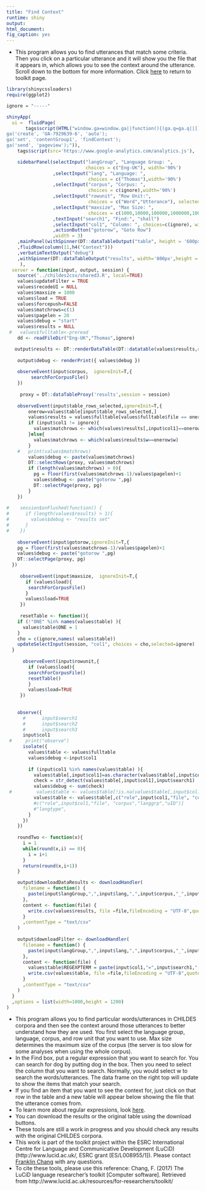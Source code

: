 ```yaml
---
title: "Find Context"
runtime: shiny
output: 
html_document: 
fig_caption: yes
---
```


- This program allows you to find utterances that match some criteria.  Then you click on a particular utterance and it will show you the file that it appears in, which allows you to see the context around the utterance.  Scroll down to the bottom for more information.  Click [here](../) to return to toolkit page.

```r
library(shinycssloaders)
require(ggplot2)

ignore = "-----"
```

```r

shinyApp(
  ui =  fluidPage(
       tags$script(HTML("window.ga=window.ga||function(){(ga.q=ga.q||[]).push(arguments)};ga.l=+new Date;
ga('create', 'UA-7929639-6', 'auto');
ga('set', 'contentGroup1', 'findContext'); 
ga('send', 'pageview');")),
    tags$script(src='https://www.google-analytics.com/analytics.js'),

    sidebarPanel(selectInput("langGroup", "Language Group: ", 
                             choices = c("Eng-UK"), width='90%')
                 ,selectInput("lang", "Language: ", 
                              choices = c("Thomas"),width='90%')
                 ,selectInput("corpus", "Corpus: ", 
                              choices = c(ignore),width='90%')
                 ,selectInput("rowunit", "Row Unit:", 
                              choices = c("Word","Utterance"), selected="Utterance",width='90%')
                 ,selectInput("maxsize", "Max Size: ", 
                              choices = c(1000,10000,100000,1000000,10000000,1000000000000),width='90%',selected=1000)
                 ,textInput("search1", "Find:", "shall")
                 ,selectInput("col1", "Column: ", choices=c(ignore), width='100%')
                 ,actionButton("gotorow", "Goto Row")
                 ,width = 3)
    ,mainPanel(withSpinner(DT::dataTableOutput("table", height = '600px')))
    ,fluidRow(column(11,h4("Context")))
    ,verbatimTextOutput("debug")
    ,withSpinner(DT::dataTableOutput("results", width='800px',height = '400px'))
     ),
  server = function(input, output, session) {
    source('../childes2csv/shared3.R', local=TRUE)
    values$updateFilter = TRUE
    values$recodeUI = NULL
    values$maxsize = 1000
    values$load = TRUE
    values$forcepush=FALSE
    values$matchrows=c(1)
    values$pagelen = 20
    values$debug = "start"
    values$results = NULL
 #   values$fulltable<-preread
    dd <- readFileDir("Eng-UK","Thomas",ignore)

   output$results <- DT::renderDataTable(DT::datatable(values$results,options = list(pageLength = values$pagelen,lengthMenu = c(10,20,50, 100, 1000))))
  
    output$debug <- renderPrint({ values$debug })
  
    observeEvent(input$corpus,  ignoreInit=T,{
         searchForCorpusFile() 
    })
    
     proxy = DT::dataTableProxy('results',session = session)
 
    observeEvent(input$table_rows_selected,ignoreInit=T,{
        onerow=values$table[input$table_rows_selected,]
        values$results = values$fulltable[values$fulltable$file == onerow$file,]
        if (input$col1 != ignore){
          values$matchrows <- which(values$results[,input$col1]==onerow[,input$col1])
        }else{
          values$matchrows <- which(values$results$w==onerow$w)
        }
    #   print(values$matchrows)
        values$debug <- paste(values$matchrows)
        DT::selectRows(proxy, values$matchrows)
        if (length(values$matchrows) > 0){
          pg = floor(first(values$matchrows-1)/values$pagelen)+1
          values$debug <- paste("gotorow ",pg)
          DT::selectPage(proxy, pg)
        }
    })
    
#    session$onFlushed(function() {
#      if (length(values$results) > 1){
#        values$debug <- "results set"
#      }
#    })
    
    observeEvent(input$gotorow,ignoreInit=T,{
    pg = floor(first(values$matchrows-1)/values$pagelen)+1
    values$debug <- paste("gotorow ",pg)
    DT::selectPage(proxy, pg)
  })
     
     observeEvent(input$maxsize,  ignoreInit=T,{
       if (values$load){
        searchForCorpusFile()
       }
       values$load=TRUE
     })
     
     resetTable <- function(){
    if (!"ONE" %in% names(values$table) ){
      values$table$ONE = 1
    }
    cho = c(ignore,names( values$table))
    updateSelectInput(session, "col1", choices = cho,selected=ignore)
  }
  
      observeEvent(input$rowunit,{
        if (values$load){
        searchForCorpusFile()
        resetTable()
        }
        values$load=TRUE
     })
      
    
    observe({
      #      input$search1
      #      input$search2
      #      input$search3
      input$col1
 #     print("observe")
      isolate({
        values$table <- values$fulltable
        values$debug <-input$col1
      
        if (input$col1 %in% names(values$table) ){
          values$table[,input$col1]=as.character(values$table[,input$col1])
          check = str_detect(values$table[,input$col1],input$search1)
          values$debug <- sum(check)
 #         values$table <- values$table[!is.na(values$table[,input$col1]) && check,]
          values$table <- values$table[,c("role",input$col1,"file", "corpus","langgrp","uID")]
          #c("role",input$col1,"file", "corpus","langgrp","uID")]
          #"langtype",
        }
      })
    })
    
    roundTwo <- function(x){
      i = 1
      while(round(x,i) == 0){
        i = i+1
      }
      return(round(x,i+1))
    }

    output$downloadDataResults <- downloadHandler(
      filename = function() { 
        paste(input$langGroup,",",input$lang,",",input$corpus,"_",input$rowunit,"Counts.csv",sep="")
      },
      content <- function(file) {
        write.csv(values$results, file =file,fileEncoding = "UTF-8",quote=T)
      }
      ,contentType = "text/csv"
    )
    
    output$downloadFilter <- downloadHandler(
      filename = function() { 
        paste(input$langGroup,",",input$lang,",",input$corpus,"_",input$rowunit,"Filtered.csv",sep="")
      },
      content <- function(file) {
        values$table$REGEXPTERM = paste(input$col1,"=",input$search1,";",input$col2,"=",input$search2,";",input$col3,"=",input$search3,";",sep="")
        write.csv(values$table, file =file,fileEncoding = "UTF-8",quote=T,row.names = F)
      }
      ,contentType = "text/csv"
    )
  }
  ,options = list(width=1000,height = 1200)
)
```

- This program allows you to find particular words/utterances in CHILDES corpora and then see the context around those utterances to better understand how they are used.  You first select the language group, language, corpus, and row unit that you want to use.  Max size determines the maximum size of the corpus (the server is too slow for some analyses when using the whole corpus).
- In the Find box, put a regular expression that you want to search for.  You can search for dog by putting dog in the box.  Then you need to select the column that you want to search.  Normally, you would select w to search the words/utterances.  The data frame on the right top will update to show the items that match your search.
- If you find an item that you want to see the context for, just click on that row in the table and a new table will appear below showing the file that the utterance comes from.
- To learn more about regular expressions, look [here](https://regexone.com/lesson/introduction_abcs).  
- You can download the results or the original table using the download buttons.
- These tools are still a work in progress and you should check any results with the original CHILDES corpora.  
- This work is part of the toolkit project within the ESRC International Centre for Language and Communicative Development (LuCiD) (http://www.lucid.ac.uk/, ESRC grant [ES/L008955/1]).  Please contact [Franklin Chang](https://sites.google.com/site/sentenceproductionmodel/cv) with any questions.
- To cite these tools, please use this reference: Chang, F. (2017) The LuCiD language researcher's toolkit [Computer software]. Retrieved from http://www.lucid.ac.uk/resources/for-researchers/toolkit/


